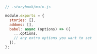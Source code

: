 ```js
// .storybook/main.js

module.exports = {
  stories: [],
  addons: [],
  babel: async (options) => ({
    ...options,
    // any extra options you want to set
  }),
};
```